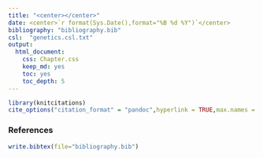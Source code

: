 ```yaml
---
title: "<center></center>"
date: <center>`r format(Sys.Date(),format="%B %d %Y")`</center>
bibliography: "bibliography.bib"
csl:  "genetics.csl.txt"
output:
  html_document:
    css: Chapter.css
    keep_md: yes
    toc: yes
    toc_depth: 5
---
```


```r
library(knitcitations)
cite_options("citation_format" = "pandoc",hyperlink = TRUE,max.names = 2)
```


### References

```r
write.bibtex(file="bibliography.bib")
```
